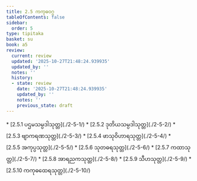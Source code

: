 ```yaml
---
title: 2.5 ကကုဓဝဂ္ဂ
tableOfContents: false
sidebar:
  order: 5
type: tipitaka
basket: su
book: a5
review:
  current: review
  updated: '2025-10-27T21:48:24.939935'
  updated_by: ''
  notes: ''
  history:
  - state: review
    date: '2025-10-27T21:48:24.939935'
    updated_by: ''
    notes: ''
    previous_state: draft
---
```



<ReviewStatus review={frontmatter.review} showDetails={true} />

<HypothesisAnnotation frontmatter={frontmatter} />

<DynamicBreadcrumb />



<TableOfContents book="a5" section="2.5">
* [2.5.1 ပဌမသမ္ပဒါသုတ္တ](./2-5-1/)
* [2.5.2 ဒုတိယသမ္ပဒါသုတ္တ](./2-5-2/)
* [2.5.3 ဗျာကရဏသုတ္တ](./2-5-3/)
* [2.5.4 ဖာသုဝိဟာရသုတ္တ](./2-5-4/)
* [2.5.5 အကုပ္ပသုတ္တ](./2-5-5/)
* [2.5.6 သုတဓရသုတ္တ](./2-5-6/)
* [2.5.7 ကထာသုတ္တ](./2-5-7/)
* [2.5.8 အာရညကသုတ္တ](./2-5-8/)
* [2.5.9 သီဟသုတ္တ](./2-5-9/)
* [2.5.10 ကကုဓထေရသုတ္တ](./2-5-10/)
</TableOfContents>